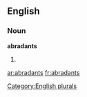 ==English==

===Noun===
'''abradants'''

# {{plural of|[[abradant]]}}

[[Category:English plurals]]

[[ar:abradants]]
[[fr:abradants]]